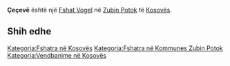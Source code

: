 {{Fshat në Kosovës
 | Emri                = Çeçevë
| sqi_D_name = Çeçevë
| sqi_D_FULL_NAME_RO = Çeçevë
| sqi_D_FULL_NAME_ND_RO = Ceceve
| sqi_D_SORT_NAME_RG = CECEVE
| sqi_D_FULL_NAME_RG = Çeçevë
| sqi_D_FULL_NAME_ND_RG = Ceceve
| sqi_V_name = Çeqovë
| sqi_V_FULL_NAME_RO = Çeqovë Çeqevë
| sqi_V_FULL_NAME_ND_RO = Ceqove Ceqeve
| sqi_V_SORT_NAME_RG = CEQOVE CEQEVE
| sqi_V_FULL_NAME_RG = Çeqovë Çeqevë
| sqi_V_FULL_NAME_ND_RG = Ceqove Ceqeve
| srp_N_name = Čečevo
| srp_N_FULL_NAME_RO = Čečevo
| srp_N_FULL_NAME_ND_RO = Cecevo
| srp_N_SORT_NAME_RG = CECEVO
| srp_N_FULL_NAME_RG = Čečevo
| srp_N_FULL_NAME_ND_RG = Cecevo
| srp_NS_name = Чечево
| srp_NS_FULL_NAME_RO = Чечево
| srp_NS_FULL_NAME_ND_RO = Чечево
| srp_NS_SORT_NAME_RG = ЧЕЧЕВО
| srp_NS_FULL_NAME_RG = Чечево
| srp_NS_FULL_NAME_ND_RG = Чечево

 | Emri (Rasa dhanore) = 
 | Figura              = 
 | Shteti              = Kosovo
 | Komuna              = Zubin Potok
 | Kodi postar         = 
 | Sipërfaqja          = 

 | Popullsia           = 

 | Regj. i popullsisë  = 
 | Dend. e popullsisë  = 
 | Faqja zyrtare       = 
 <!--- Koordinatat ----> 
 | Gjerësia            = 42.918889
 | Gjatësia            = 20.606667
 | Lartësia            = 
}}
'''Çeçevë''' është një [[Fshat Vogel]] në [[Zubin Potok]] të [[Kosovës]].

<!-- == Gjeografia == -->
<!-- == Historia == -->
<!-- == Demografia == -->
== Shih edhe ==
{{Komuna Zubin Potok}}
{{Kosovo-Administrata-Cung}}

[[Kategoria:Fshatra në Kosovës]]
[[Kategoria:Fshatra në Kommunes Zubin Potok]]
[[Kategoria:Vendbanime në Kosovës]]